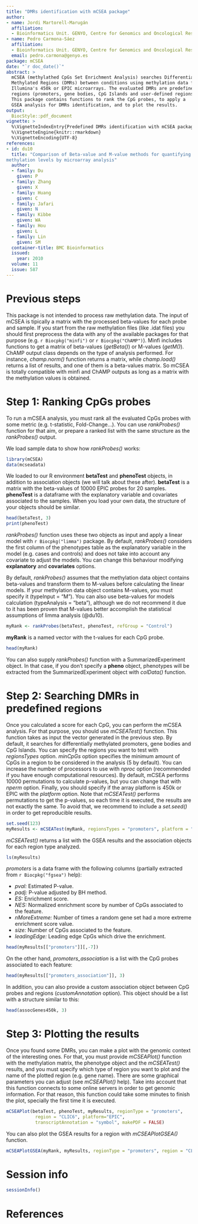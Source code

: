 ```yaml
---
title: "DMRs identification with mCSEA package"
author:
- name: Jordi Martorell-Marugán
  affiliation:
  - Bioinformatics Unit. GENYO, Centre for Genomics and Oncological Research
- name: Pedro Carmona-Sáez
  affiliation:
  - Bioinformatics Unit. GENYO, Centre for Genomics and Oncological Research
  email: pedro.carmona@genyo.es
package: mCSEA
date: "`r doc_date()`"
abstract: >
  mCSEA (methylathed CpGs Set Enrichment Analysis) searches Differentially
  Methylated Regions (DMRs) between conditions using methylation data from 
  Illumina's 450k or EPIC microarrays. The evaluated DMRs are predefined 
  regions (promoters, gene bodies, CpG Islands and user-defined regions).
  This package contains functions to rank the CpG probes, to apply a 
  GSEA analysis for DMRs identification, and to plot the results.
output:
  BiocStyle::pdf_document
vignette: >
  %\VignetteIndexEntry{Predefined DMRs identification with mCSEA package}
  %\VignetteEngine{knitr::rmarkdown}
  %\VignetteEncoding{UTF-8}
references:
- id: du10
  title: "Comparison of Beta-value and M-value methods for quantifying 
methylation levels by microarray analysis"
  author:
  - family: Du
    given: P
  - family: Zhang
    given: X
  - family: Huang
    given: C
  - family: Jafari
    given: N
  - family: Kibbe
    given: WA
  - family: Hou
    given: L
  - family: Lin
    given: SM
  container-title: BMC Bioinformatics
  issued:
    year: 2010
  volume: 11
  issue: 587
---
```


# Previous steps

This package is not intended to process raw methylation data. The input of 
mCSEA is tipically a matrix with the processed beta-values for each probe 
and sample. If you start from the raw methylation files (like .idat files) you 
should first preprocess the data with any of the available packages for 
that purpose (e.g. `r Biocpkg("minfi")` or `r Biocpkg("ChAMP")`). Minfi 
includes functions to get a matrix of beta-values (_getBeta()_) or M-values 
(_getM()_). ChAMP output class depends on the type of analysis performed. For 
instance, _champ.norm()_ function returns a matrix, while _champ.load()_ 
returns a list of results, and one of them is a beta-values matrix. So mCSEA 
is totally compatible with minfi and ChAMP outputs as long as a matrix with 
the methylation values is obtained.

# Step 1: Ranking CpGs probes

To run a mCSEA analysis, you must rank all the evaluated CpGs probes with some 
metric (e.g. t-statistic, Fold-Change...). You can use _rankProbes()_ function 
for that aim, or prepare a ranked list with the same structure as the 
_rankProbes()_ output.

We load sample data to show how _rankProbes()_ works: 

```r
library(mCSEA)
data(mcseadata)
```

We loaded to our R environment **betaTest** and **phenoTest** objects, in 
addition to association objects (we will talk about these after). **betaTest** 
is a matrix with the beta-values of 10000 EPIC probes for 20 samples. 
**phenoTest** is a dataframe with the explanatory variable and covariates 
associated to the samples. When you load your own data, the structure of 
your objects should be similar.

```r
head(betaTest, 3)
print(phenoTest)
```

_rankProbes()_ function uses these two objects as input and apply a linear 
model with `r Biocpkg("limma")` package. By default, _rankProbes()_ 
considers the first column of the phenotypes table as the explanatory variable 
in the model (e.g. cases and controls) and does not take into account any 
covariate to adjust the models. You can change this behaviour modifying 
**explanatory** and **covariates** options.

By default, _rankProbes()_ assumes that the methylation data object contains 
beta-values and transform them to M-values before calculating the linear 
models. If your methylation data object contains M-values, you must specify 
it (typeInput = "M"). You can also use beta-values for models calculation 
(typeAnalysis = "beta"), although we do not recommend it due to it has been 
proven that M-values better accomplish the statistical assumptions of limma 
analysis (@du10).

```r
myRank <- rankProbes(betaTest, phenoTest, refGroup = "Control")
```
**myRank** is a named vector with the t-values for each CpG probe.

```r
head(myRank)
```

You can also supply _rankProbes()_ function with a SummarizedExperiment 
object. In that case, if you don't specify a **pheno** object, phenotypes 
will be extracted from the SummarizedExperiment object with _colData()_ 
function.

# Step 2: Searching DMRs in predefined regions

Once you calculated a score for each CpG, you can perform the mCSEA analysis. 
For that purpose, you should use _mCSEATest()_ function. This function takes 
as input the vector generated in the previous step. By default, it searches 
for differentially methylated promoters, gene bodies and CpG Islands. You can 
specify the regions you want to test with _regionsTypes_ option. _minCpGs_ 
option specifies the minimum amount of CpGs in a region to be considered in 
the analysis (5 by default). You can increase the number of processors to use 
with _nproc_ option (recommended if you have enough computational resources). 
By default, mCSEA performs 10000 
permutations to calculate p-values, but you can change that with _nperm_ 
option. Finally, you should specify if the array platform is 450k or EPIC with 
the _platform_ option. 
Note that _mCSEATest()_ performs permutations to get the p-values, so each 
time it is executed, the results are not exactly the same. To avoid that, we 
recommend to include a _set.seed()_ in order to get reproducible results. 

```r
set.seed(123)
myResults <- mCSEATest(myRank, regionsTypes = "promoters", platform = "EPIC")
```

_mCSEATest()_ returns a list with the GSEA results and the association objects 
for each region type analyzed.

```r
ls(myResults)
```

_promoters_ is a data frame with the following columns (partially extracted 
from `r Biocpkg("fgsea")` help):

* *pval:* Estimated P-value.
* *padj:* P-value adjusted by BH method.
* *ES:* Enrichment score.
* *NES:* Normalized enrichment score by number of CpGs associated to the 
feature.
* *nMoreExtreme:* Number of times a random gene set had a more extreme 
enrichment score value.
* *size:* Number of CpGs associated to the feature.
* *leadingEdge:* Leading edge CpGs which drive the enrichment.

```r
head(myResults[["promoters"]][,-7])
```

On the other hand, _promoters_association_ is a list with the CpG probes 
associated to each feature:

```r
head(myResults[["promoters_association"]], 3)
```

In addition, you can also provide a custom association object between CpG 
probes and regions (_customAnnotation_ option). This object should be a list 
with a structure similar to this:

```r
head(assocGenes450k, 3)
```

# Step 3: Plotting the results

Once you found some DMRs, you can make a plot with the genomic context of the 
interesting ones. For that, you must provide _mCSEAPlot()_ function with the 
methylation matrix, the phenotype object and the _mCSEATest()_ results, and 
you must specify which type of region you want to plot and the name of the 
plotted region (e.g. gene name). There are some graphical parameters you can 
adjust (see _mCSEAPlot()_ help). Take into account that this function connects 
to some online servers in order to get genomic information. For that reason, 
this function could take some minutes to finish the plot, specially the first 
time it is executed.

```r
mCSEAPlot(betaTest, phenoTest, myResults, regionType = "promoters", 
           region = "CLIC6", platform="EPIC",
           transcriptAnnotation = "symbol", makePDF = FALSE)
```

You can also plot the GSEA results for a region with _mCSEAPlotGSEA()_ 
function.

```r
mCSEAPlotGSEA(myRank, myResults, regionType = "promoters", region = "CLIC6")
```

# Session info
```r
sessionInfo()
```

# References
